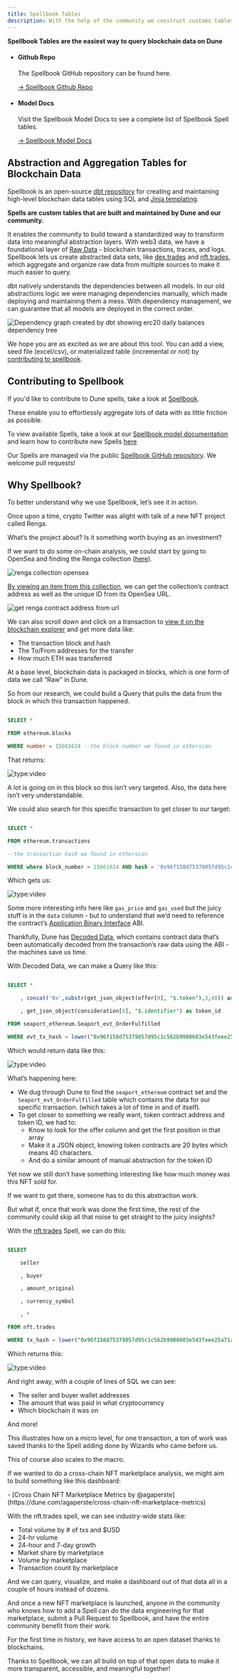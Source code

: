 ```yaml
---
title: Spellbook Tables
description: With the help of the community we construct customs tables which cover the entirety of a type of activity on the blockchain called Spells.
---
```


**Spellbook Tables are the easiest way to query blockchain data on Dune**

<div class="cards grid" markdown>

- #### Github Repo

  The Spellbook GitHub repository can be found here.

  [→ Spellbook Github Repo](https://github.com/duneanalytics/spellbook)

- #### Model Docs

  Visit the Spellbook Model Docs to see a complete list of Spellbook Spell tables.

  [→ Spellbook Model Docs](https://dune.com/spellbook)

</div>

## Abstraction and Aggregation Tables for Blockchain Data

Spellbook is an open-source [dbt repository](https://docs.getdbt.com/docs/introduction) for creating and maintaining high-level blockchain data tables using SQL and [Jinja templating](https://realpython.com/primer-on-jinja-templating/).

**Spells are custom tables that are built and maintained by Dune and our community.**

It enables the community to build toward a standardized way to transform data into meaningful abstraction layers. With web3 data, we have a foundational layer of [Raw Data](/data-catalog/evm/ethereum/raw/) - blockchain transactions, traces, and logs. Spellbook lets us create abstracted data sets, like [dex.trades](../evm/ethereum/DEX/dex-trades) and [nft.trades](/data-catalog/evm/ethereum/NFT/nft-trades), which aggregate and organize raw data from multiple sources to make it much easier to query.

dbt natively understands the dependencies between all models. In our old abstractions logic we were managing dependencies manually, which made deploying and maintaining them a mess. With dependency management, we can guarantee that all models are deployed in the correct order.

![Dependency graph created by dbt showing erc20 daily balances dependency tree](images/dbt-erc20-dependency-graph.jpg)

We hope you are as excited as we are about this tool. You can add a view, seed file (excel/csv), or materialized table (incremental or not) by [contributing to spellbook](../spellbook/index.md).

## Contributing to Spellbook

If you'd like to contribute to Dune spells, take a look at [Spellbook](../spellbook/index.md).

These enable you to effortlessly aggregate lots of data with as little friction as possible.

To view available Spells, take a look at our [Spellbook model documentation](https://dune.com/spellbook) and learn how to contribute new Spells [here](../spellbook/index.md)

Our Spells are managed via the public [Spellbook GitHub repository](https://github.com/duneanalytics/spellbook/). We welcome pull requests!

## Why Spellbook?

To better understand why we use Spellbook, let’s see it in action.

Once upon a time, crypto Twitter was alight with talk of a new NFT project called Renga.

What’s the project about? Is it something worth buying as an investment?

If we want to do some on-chain analysis, we could start by going to OpenSea and finding the Renga collection ([here](https://opensea.io/collection/renga)).

![renga collection opensea](../../spellbook/images/RENGA-Collection-OpenSea.png)

[By viewing an item from this collection](https://opensea.io/assets/ethereum/0x394e3d3044fc89fcdd966d3cb35ac0b32b0cda91/6294), we can get the collection’s contract address as well as the unique ID from its OpenSea URL.

![get renga contract address from url](../../spellbook/images/get-renga-contract-address-from-url.png)

We can also scroll down and click on a transaction to [view it on the blockchain explorer](https://etherscan.io/tx/0x96f158d75379057d95c1c562b9908603e543feee25a71ac420e21ecf0a0c643c) and get more data like:

- The transaction block and hash
- The To/From addresses for the transfer
- How much ETH was transferred

At a base level, blockchain data is packaged in blocks, which is one form of data we call “Raw” in Dune.

So from our research, we could build a Query that pulls the data from the block in which this transaction happened.

```sql

SELECT *

FROM ethereum.blocks

WHERE number = 15661624 --the block number we found in etherscan

```

That returns:

![type:video](https://dune.com/embeds/1645898/2727844/09c37981-3b21-4bfd-85da-c029755af873)

A lot is going on in this block so this isn’t very targeted. Also, the data here isn’t very understandable.

We could also search for this specific transaction to get closer to our target:

```sql

SELECT *

FROM ethereum.transactions

--the transaction hash we found in etherscan

WHERE where block_number = 15661624 AND hash = '0x96f158d75379057d95c1c562b9908603e543feee25a71ac420e21ecf0a0c643c'

```

Which gets us:

![type:video](https://dune.com/embeds/1645938/2727926/8a442735-79c7-4903-a525-303c8163d7fd)

Some more interesting info here like `gas_price` and `gas_used` but the juicy stuff is in the `data` column - but to understand that we’d need to reference the contract’s [Application Binary Interface](https://www.quicknode.com/guides/smart-contract-development/what-is-an-abi) ABI.

Thankfully, Dune has [Decoded Data](../decoded/index.md), which contains contract data that’s been automatically decoded from the transaction’s raw data using the ABI - the machines save us time.

With Decoded Data, we can make a Query like this:

```sql

SELECT *

    , concat('0x',substr(get_json_object(offer[0], "$.token"),3,40)) as token_contract_address

    , get_json_object(consideration[0], "$.identifier") as token_id

FROM seaport_ethereum.Seaport_evt_OrderFulfilled

WHERE evt_tx_hash = lower("0x96f158d75379057d95c1c562b9908603e543feee25a71ac420e21ecf0a0c643c") --sample tx

```

Which would return data like this:

![type:video](https://dune.com/embeds/1345665/2296143/757ed708-17da-4c81-9633-ac19a9d3f3d3)

What’s happening here:

- We dug through Dune to find the `seaport_ethereum` contract set and the `Seaport_evt_OrderFulfilled` table which contains the data for our specific transaction. (which takes a lot of time in and of itself).
- To get closer to something we really want, token contract address and token ID, we had to:
  - Know to look for the offer column and get the first position in that array
  - Make it a JSON object, knowing token contracts are 20 bytes which means 40 characters.
  - And do a similar amount of manual abstraction for the token ID

Yet now we still don’t have something interesting like how much money was this NFT sold for.

If we want to get there, someone has to do this abstraction work.

But what if, once that work was done the first time, the rest of the community could skip all that noise to get straight to the juicy insights?

With the [nft.trades](https://dune.com/spellbook#!/model/model.spellbook.nft_trades) Spell, we can do this:

```sql

SELECT

    seller

    , buyer

    , amount_original

    , currency_symbol

    , *

FROM nft.trades

WHERE tx_hash = lower("0x96f158d75379057d95c1c562b9908603e543feee25a71ac420e21ecf0a0c643c") --sample tx

```

Which returns this:

![type:video](https://dune.com/embeds/1345985/2296638/51cc251d-c1ec-4f71-a269-2b194b25bdac)

And right away, with a couple of lines of SQL we can see:

- The seller and buyer wallet addresses
- The amount that was paid in what cryptocurrency
- Which blockchain it was on

And more!

This illustrates how on a micro level, for one transaction, a ton of work was saved thanks to the Spell adding done by Wizards who came before us.

This of course also scales to the macro.

If we wanted to do a cross-chain NFT marketplace analysis, we might aim to build something like this dashboard:

<div class="cards grid" markdown>
- [Cross Chain NFT Marketplace Metrics by @agaperste](https://dune.com/agaperste/cross-chain-nft-marketplace-metrics)
</div>

With the nft.trades spell, we can see industry-wide stats like:

- Total volume by # of txs and $USD
- 24-hr volume
- 24-hour and 7-day growth
- Market share by marketplace
- Volume by marketplace
- Transaction count by marketplace

And we can query, visualize, and make a dashboard out of that data all in a couple of hours instead of dozens.

And once a new NFT marketplace is launched, anyone in the community who knows how to add a Spell can do the data engineering for that marketplace, submit a Pull Request to Spellbook, and have the entire community benefit from their work.

For the first time in history, we have access to an open dataset thanks to blockchains.

Thanks to Spellbook, we can all build on top of that open data to make it more transparent, accessible, and meaningful together!
